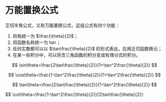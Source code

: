 # 万能置换公式

正切半角公式，又称万能置换公式，这组公式有四个功能：
1. 将角统一为 $\frac{\theta}{2}$；
2. 将函数名称统一为 $\tan$；
3. 任何实数都可以以 $\tan\frac{\theta}{2}$ 的形式表达，后用正切函数换元；
4. 在某一些积分中，可以将含三角函数的积分变成有理分式的积分。

$$
\sin\theta=\frac{2\tan\frac{\theta}{2}}{1+\tan^2\frac{\theta}{2}}
$$

$$
\cos\theta=\frac{1-\tan^2\frac{\theta}{2}}{1+\tan^2\frac{\theta}{2}}
$$

$$
\tan\theta=\frac{2\tan\frac{\theta}{2}}{1-\tan^2\frac{\theta}{2}}
$$

$$
\cot\theta=\frac{1-\tan^2\frac{\theta}{2}}{2\tan\frac{\theta}{2}}